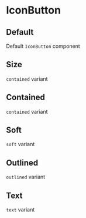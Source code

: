 

<Meta title="Input/IconButton" component={IconButton} />

# IconButton

<Description component={IconButton} />
<ArgsTable of={IconButton} />

## Default

Default `IconButton` component

<Canvas withToolbar>
  <Story name="Default" story={stories.Default} />
</Canvas>

## Size

`contained` variant

<Canvas withToolbar>
  <Story name="Size" story={stories.SizeVariant} />
</Canvas>

## Contained

`contained` variant

<Canvas withToolbar>
  <Story name="Contained Variant" story={stories.ContainedVariant} />
</Canvas>

## Soft

`soft` variant

<Canvas withToolbar>
  <Story name="Soft Variant" story={stories.SoftVariant} />
</Canvas>

## Outlined

`outlined` variant

<Canvas withToolbar>
  <Story name="Outlined Variant" story={stories.OutlinedVariant} />
</Canvas>

## Text

`text` variant

<Canvas withToolbar>
  <Story name="Text Variant" story={stories.TextVariant} />
</Canvas>
